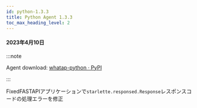 ```yaml
---
id: python-1.3.3
title: Python Agent 1.3.3
toc_max_heading_level: 2
---
```



#### 2023年4月10日

:::note

Agent download: [whatap-python · PyPI](https://pypi.org/project/whatap-python/1.3.3/)

:::

<p><Status>Fixed</Status>FASTAPIアプリケーションで<code>starlette.responsed.Response</code>レスポンスコードの処理エラーを修正</p>
